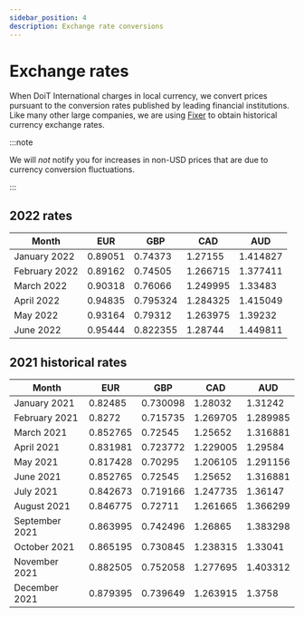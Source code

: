 ```yaml
---
sidebar_position: 4
description: Exchange rate conversions
---
```


# Exchange rates

When DoiT International charges in local currency, we convert prices pursuant to the conversion rates published by leading financial institutions. Like many other large companies, we are using [Fixer](https://fixer.io) to obtain historical currency exchange rates.

:::note

We will _not_ notify you for increases in non-USD prices that are due to currency conversion fluctuations.

:::

## 2022 rates

| Month         | EUR     | GBP      | CAD      | AUD      |
| ------------- | ------- | -------- | -------- | -------- |
| January 2022  | 0.89051 | 0.74373  | 1.27155  | 1.414827 |
| February 2022 | 0.89162 | 0.74505  | 1.266715 | 1.377411 |
| March 2022    | 0.90318 | 0.76066  | 1.249995 | 1.33483  |
| April 2022    | 0.94835 | 0.795324 | 1.284325 | 1.415049 |
| May 2022      | 0.93164 | 0.79312  | 1.263975 | 1.39232  |
| June 2022     | 0.95444 | 0.822355 | 1.28744  | 1.449811 |

## 2021 historical rates

| Month          | EUR      | GBP      | CAD      | AUD      |
| -------------- | -------- | -------- | -------- | -------- |
| January 2021   | 0.82485  | 0.730098 | 1.28032  | 1.31242  |
| February 2021  | 0.8272   | 0.715735 | 1.269705 | 1.289985 |
| March 2021     | 0.852765 | 0.72545  | 1.25652  | 1.316881 |
| April 2021     | 0.831981 | 0.723772 | 1.229005 | 1.29584  |
| May 2021       | 0.817428 | 0.70295  | 1.206105 | 1.291156 |
| June 2021      | 0.852765 | 0.72545  | 1.25652  | 1.316881 |
| July 2021      | 0.842673 | 0.719166 | 1.247735 | 1.36147  |
| August 2021    | 0.846775 | 0.72711  | 1.261665 | 1.366299 |
| September 2021 | 0.863995 | 0.742496 | 1.26865  | 1.383298 |
| October 2021   | 0.865195 | 0.730845 | 1.238315 | 1.33041  |
| November 2021  | 0.882505 | 0.752058 | 1.277695 | 1.403312 |
| December 2021  | 0.879395 | 0.739649 | 1.263915 | 1.3758   |
